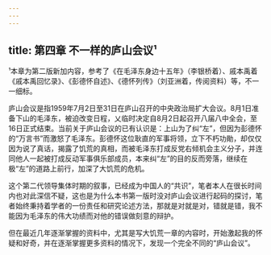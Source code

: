 ```yaml
---
---
---
```

title: 第四章 不一样的庐山会议¹
---



¹本章为第二版新加内容，参考了《在毛泽东身边十五年》（李银桥着）、戚本禹着《戚本禹回忆录》、《彭德怀自述》、《德怀列传》（刘亚洲着，传阅资料）等，不一一细标。

庐山会议是指1959年7月2日至31日在庐山召开的中央政治局扩大会议。8月1日准备下山的毛泽东，被迫改变日程，乂临时决定自8月2日起召开八届八中全会，至16日正式结束。当前关于庐山会议的已有认识是：上山为了纠“左”，但因为彭德怀的“万言书”而激怒了毛泽东。彭德怀这位耿直的军事将领，立下不朽功勛，却仅仅因为说了真话，揭露了饥荒的真相，而被毛泽东打成反党右倾机会主义分子，并连同他人一起被打成反动军事俱乐部成员，本来纠“左”的目的反而旁落，继续在极“左”的道路上前行，加深了大饥荒的危机。

这个第二代领导集体时期的叙事，已经成为中国人的“共识”，笔者本人在很长时间内也对此深信不疑，这也是为什么本书第一版时没对庐山会议进行起码的探讨，笔者始终秉持着学者的一份责任和研究论述方法，那就是对就是对，错就是错，我不能因为毛泽东的伟大功绩而对他的错误做刻意的辩护。

但在最近几年逐渐掌握的资料中，尤其是写大饥荒一章的内容时，开始激起我的怀疑和好奇，并在逐渐掌握更多资料的情况下，发现一个完全不同的“庐山会议”。